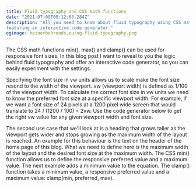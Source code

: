 ```yaml
---
title: Fluid typography and CSS math functions
date: "2021-07-09T09:12:03.284Z"
description: "All you need to know about fluid typography using CSS math functions, 
featuring an interactive code generator."
ogimage: heinerbehrends.eu/og-fluid-typography.png
---
```



The CSS math functions min(), max() and clamp() can be used for responsive font sizes.
In this blog post I want to reveal to you the logic behind fluid typography and offer
an interactive code generator, so you can easily experiment with the settings.

Specifying the font size in vw units allows us to scale make the font size resond to
the width of the viewport.
vw (viewport width) is defined as 1/100 of the viewport width. To calculate
the correct font size in vw units we need to know the preferred font size at a specific
viewport width. For example, if we want a font size of 24 pixels at a 1200 pixel wide
screen that would translate to 24 / (1200 / 100) = 2vw. Use the code generator
below to get the right vw value for any given viewport width and font size.

<VwFontSize />
The second use case that we'll look at is a heading that grows taller as the viewport
gets wider and stops growing as the maximum width of the layout is reached. An example
for this behaviour is the text on the header of the home page of this blog. What
we need to define here is the maximum width of the layout and the desired font size
at the maximum width. The CSS min() function allows us to define the responsive preferred
value and a maximum value.
<MinFnFontSize />
The next example adds a minimum value to the equation. The clamp() function takes
a minimum value, a responsive preferred value and a maximum value: clamp(min, preferred,
max).
<ClampFnFontSize />
